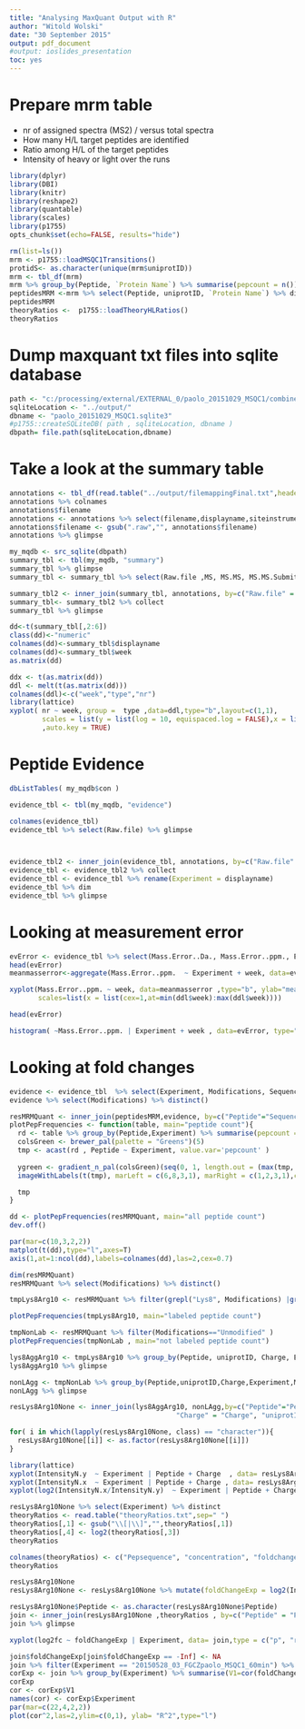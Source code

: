 ```yaml
---
title: "Analysing MaxQuant Output with R"
author: "Witold Wolski"
date: "30 September 2015"
output: pdf_document
#output: ioslides_presentation
toc: yes
---
```


# Prepare mrm table

- nr of assigned spectra (MS2) / versus total spectra
- How many H/L target peptides are identified
- Ratio among H/L of the target peptides
- Intensity of heavy or light over the runs


```r
library(dplyr)
library(DBI)
library(knitr)
library(reshape2)
library(quantable)
library(scales)
library(p1755)
opts_chunk$set(echo=FALSE, results="hide")

```




```r
rm(list=ls())
mrm <- p1755::loadMSQC1Transitions()
protidS<- as.character(unique(mrm$uniprotID))
mrm <- tbl_df(mrm)
mrm %>% group_by(Peptide, `Protein Name`) %>% summarise(pepcount = n())
peptidesMRM <-mrm %>% select(Peptide, uniprotID, `Protein Name`) %>% distinct %>% filter(!grepl("\\[" ,Peptide ) ) %>% arrange(Peptide)
peptidesMRM
theoryRatios <-  p1755::loadTheoryHLRatios()
theoryRatios
```

# Dump maxquant txt files into sqlite database

```r
path <- "c:/processing/external/EXTERNAL_0/paolo_20151029_MSQC1/combined/txt"
sqliteLocation <- "../output/"
dbname <- "paolo_20151029_MSQC1.sqlite3"
#p1755::createSQLiteDB( path , sqliteLocation, dbname )
dbpath= file.path(sqliteLocation,dbname) 
```

# Take a look at the summary table

```r
annotations <- tbl_df(read.table("../output/filemappingFinal.txt",header=TRUE,sep="\t"))
annotations %>% colnames
annotations$filename
annotations <- annotations %>% select(filename,displayname,siteinstrument,monthdate,week)
annotations$filename <- gsub(".raw","", annotations$filename)
annotations %>% glimpse

```


```r

my_mqdb <- src_sqlite(dbpath)
summary_tbl <- tbl(my_mqdb, "summary")
summary_tbl %>% glimpse
summary_tbl <- summary_tbl %>% select(Raw.file ,MS, MS.MS, MS.MS.Submitted, MS.MS.Identified,Peptide.Sequences.Identified )

summary_tbl2 <- inner_join(summary_tbl, annotations, by=c("Raw.file" = "filename"),copy=TRUE)
summary_tbl<- summary_tbl2 %>% collect
summary_tbl %>% glimpse

dd<-t(summary_tbl[,2:6])
class(dd)<-"numeric"
colnames(dd)<-summary_tbl$displayname  
colnames(dd)<-summary_tbl$week
as.matrix(dd)

ddx <- t(as.matrix(dd))
ddl <- melt(t(as.matrix(dd)))
colnames(ddl)<-c("week","type","nr")
library(lattice)
xyplot( nr ~ week, group =  type ,data=ddl,type="b",layout=c(1,1),
        scales = list(y = list(log = 10, equispaced.log = FALSE),x = list(cex=1,at=min(ddl$week):max(ddl$week)))
        ,auto.key = TRUE)

```


# Peptide Evidence

```r
dbListTables( my_mqdb$con )

evidence_tbl <- tbl(my_mqdb, "evidence")

colnames(evidence_tbl)
evidence_tbl %>% select(Raw.file) %>% glimpse



evidence_tbl2 <- inner_join(evidence_tbl, annotations, by=c("Raw.file" = "filename"),copy=TRUE)
evidence_tbl <- evidence_tbl2 %>% collect
evidence_tbl <- evidence_tbl %>% rename(Experiment = displayname)
evidence_tbl %>% dim
evidence_tbl %>% glimpse
```

# Looking at measurement error

```r

evError <- evidence_tbl %>% select(Mass.Error..Da., Mass.Error..ppm., Experiment, week)
head(evError)
meanmasserror<-aggregate(Mass.Error..ppm.  ~ Experiment + week, data=evError,FUN=function(x){mean(abs(x))})

xyplot(Mass.Error..ppm. ~ week, data=meanmasserror ,type="b", ylab="mean(abs(Delta ppm))",
       scales=list(x = list(cex=1,at=min(ddl$week):max(ddl$week))))

```


```r

head(evError)

histogram( ~Mass.Error..ppm. | Experiment + week , data=evError, type="density")

```

# Looking at fold changes


```r
evidence <- evidence_tbl  %>% select(Experiment, Modifications, Sequence, Modified.sequence, contains("Intensity"), m.z,Charge, Calibrated.retention.time) 
evidence %>% select(Modifications) %>% distinct()

```


```r
resMRMQuant <- inner_join(peptidesMRM,evidence, by=c("Peptide"="Sequence"), copy=TRUE)
plotPepFrequencies <- function(table, main="peptide count"){
  rd <- table %>% group_by(Peptide,Experiment) %>% summarise(pepcount = n())  %>% arrange(Experiment)
  colsGreen <- brewer_pal(palette = "Greens")(5)
  tmp <- acast(rd , Peptide ~ Experiment, value.var='pepcount' )
  
  ygreen <- gradient_n_pal(colsGreen)(seq(0, 1, length.out = (max(tmp, na.rm = TRUE))))
  imageWithLabels(t(tmp), marLeft = c(6,8,3,1), marRight = c(1,2,3,1),col=ygreen, main=main)

  tmp
}

dd <- plotPepFrequencies(resMRMQuant, main="all peptide count")
dev.off()

par(mar=c(10,3,2,2))
matplot(t(dd),type="l",axes=T)
axis(1,at=1:ncol(dd),labels=colnames(dd),las=2,cex=0.7)

```



```r

dim(resMRMQuant)
resMRMQuant %>% select(Modifications) %>% distinct()

tmpLys8Arg10 <- resMRMQuant %>% filter(grepl("Lys8", Modifications) |grepl("Arg10", Modifications) ) 

plotPepFrequencies(tmpLys8Arg10, main="labeled peptide count")

tmpNonLab <- resMRMQuant %>% filter(Modifications=="Unmodified" )
plotPepFrequencies(tmpNonLab , main="not labeled peptide count")

lys8AggArg10 <- tmpLys8Arg10 %>% group_by(Peptide, uniprotID, Charge, Experiment, Modified.sequence) %>% summarise(IntensityN = sum(Intensity, na.rm =TRUE))
lys8AggArg10 %>% glimpse

nonLAgg <- tmpNonLab %>% group_by(Peptide,uniprotID,Charge,Experiment,Modified.sequence) %>% summarise(IntensityN = sum(Intensity, na.rm =TRUE))
nonLAgg %>% glimpse

resLys8Arg10None <- inner_join(lys8AggArg10, nonLAgg,by=c("Peptide"="Peptide", "Experiment" = "Experiment",
                                         "Charge" = "Charge", "uniprotID"  = "uniprotID"))

for( i in which(lapply(resLys8Arg10None, class) == "character")){
  resLys8Arg10None[[i]] <- as.factor(resLys8Arg10None[[i]])
}

```

```r

library(lattice)
xyplot(IntensityN.y  ~ Experiment | Peptide + Charge  , data= resLys8Arg10None , scales=list(x=list(rot=45),y=list(log=10))) 
xyplot(IntensityN.x  ~ Experiment | Peptide + Charge , data= resLys8Arg10None , scales=list(x=list(rot=45), y=list(log=10))) 
xyplot(log2(IntensityN.x/IntensityN.y)  ~ Experiment | Peptide + Charge , data= resLys8Arg10None , scales=list(x=list(rot=45))) 

```

```r
resLys8Arg10None %>% select(Experiment) %>% distinct
theoryRatios <- read.table("theoryRatios.txt",sep=" ")
theoryRatios[,1] <- gsub("\\[|\\]","",theoryRatios[,1])
theoryRatios[,4] <- log2(theoryRatios[,3])
theoryRatios

colnames(theoryRatios) <- c("Pepsequence", "concentration", "foldchange" , "log2fc")
theoryRatios

resLys8Arg10None
resLys8Arg10None <- resLys8Arg10None %>% mutate(foldChangeExp = log2(IntensityN.y / IntensityN.x ))

resLys8Arg10None$Peptide <- as.character(resLys8Arg10None$Peptide)
join <- inner_join(resLys8Arg10None ,theoryRatios , by=c("Peptide" = "Pepsequence"))
join %>% glimpse

xyplot(log2fc ~ foldChangeExp | Experiment, data= join,type = c("p", "r"), col.line = "darkorange", lwd = 1)
```


```r

join$foldChangeExp[join$foldChangeExp == -Inf] <- NA
join %>% filter(Experiment == "20150528_03_FGCZpaolo_MSQC1_60min") %>% select(log2fc, foldChangeExp)
corExp <- join %>% group_by(Experiment) %>% summarise(V1=cor(foldChangeExp ,log2fc, method="spearman",use= "pairwise.complete.obs" ))
corExp
cor <- corExp$V1
names(cor) <- corExp$Experiment
par(mar=c(22,4,2,2))
plot(cor^2,las=2,ylim=c(0,1), ylab= "R^2",type="l")

```




























